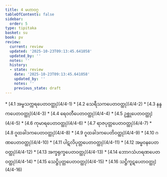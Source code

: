 ```yaml
---
title: 4 မဟာဝဂ္ဂ
tableOfContents: false
sidebar:
  order: 5
type: tipitaka
basket: su
book: pv
review:
  current: review
  updated: '2025-10-23T09:13:45.641058'
  updated_by: ''
  notes: ''
  history:
  - state: review
    date: '2025-10-23T09:13:45.641058'
    updated_by: ''
    notes: ''
    previous_state: draft
---
```



<ReviewStatus review={frontmatter.review} showDetails={true} />

<HypothesisAnnotation frontmatter={frontmatter} />

<DynamicBreadcrumb />



<TableOfContents book="pv" section="4">
* [4.1 အမ္ဗသက္ကရပေတဝတ္ထု](4/4-1)
* [4.2 သေရီသကပေတဝတ္ထု](4/4-2)
* [4.3 နန္ဒကပေတဝတ္ထု](4/4-3)
* [4.4 ရေဝတီပေတဝတ္ထု](4/4-4)
* [4.5 ဥစ္ဆုပေတဝတ္ထု](4/4-5)
* [4.6 ကုမာရပေတဝတ္ထု](4/4-6)
* [4.7 ရာဇပုတ္တပေတဝတ္ထု](4/4-7)
* [4.8 ဂူထခါဒကပေတဝတ္ထု](4/4-8)
* [4.9 ဂူထခါဒကပေတိဝတ္ထု](4/4-9)
* [4.10 ဂဏပေတဝတ္ထု](4/4-10)
* [4.11 ပါဋလိပုတ္တပေတဝတ္ထု](4/4-11)
* [4.12 အမ္ဗဝနပေတဝတ္ထု](4/4-12)
* [4.13 အက္ခရုက္ခပေတဝတ္ထု](4/4-13)
* [4.14 ဘောဂသံဟရဏပေတဝတ္ထု](4/4-14)
* [4.15 သေဋ္ဌိပုတ္တပေတဝတ္ထု](4/4-15)
* [4.16 သဋ္ဌိကူဋပေတဝတ္ထု](4/4-16)
</TableOfContents>